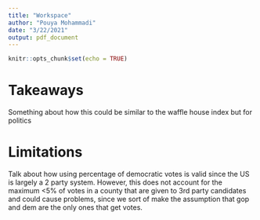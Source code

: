 ```yaml
---
title: "Workspace"
author: "Pouya Mohammadi"
date: "3/22/2021"
output: pdf_document
---
```


```r
knitr::opts_chunk$set(echo = TRUE)
```

# Takeaways

Something about how this could be similar to the waffle house index but for politics

# Limitations

Talk about how using percentage of democratic votes is valid since the US is largely a 2 party system. However, this does not account for the maximum <5% of votes in a county that are given to 3rd party candidates and could cause problems, since we sort of make the assumption that gop and dem are the only ones that get votes.